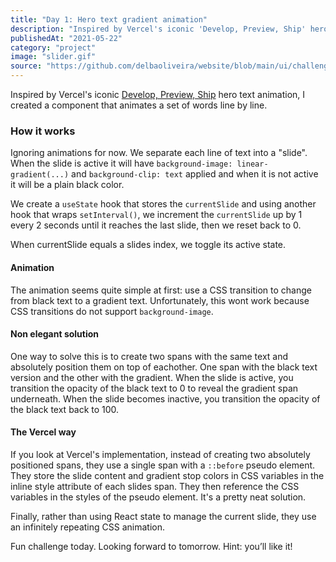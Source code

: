```yaml
---
title: "Day 1: Hero text gradient animation"
description: "Inspired by Vercel's iconic 'Develop, Preview, Ship' hero text animation, I created a component that animates a set of words line by line."
publishedAt: "2021-05-22"
category: "project"
image: "slider.gif"
source: "https://github.com/delbaoliveira/website/blob/main/ui/challenge/TextSlider.tsx"
---
```


Inspired by Vercel's iconic [Develop, Preview, Ship](https://vercel.com/home) hero text animation, I created a component that animates a set of words line by line.


<Playground>
  <span className="text-4xl font-extrabold leading-snug md:text-8xl">
    <TextSlider slides={["Thirty Day", "Front-End", "Challenge"]} />
  </span>
</Playground>

### How it works

Ignoring animations for now. We separate each line of text into a "slide". When the slide is active it will have `background-image: linear-gradient(...)` and `background-clip: text` applied and when it is not active it will be a plain black color.

We create a `useState` hook that stores the `currentSlide` and using another hook that wraps `setInterval()`, we increment the `currentSlide` up by 1 every 2 seconds until it reaches the last slide, then we reset back to 0.

When currentSlide equals a slides index, we toggle its active state.

#### Animation

The animation seems quite simple at first: use a CSS transition to change from black text to a gradient text. Unfortunately, this wont work because CSS transitions do not support `background-image`.

#### Non elegant solution

One way to solve this is to create two spans with the same text and absolutely position them on top of eachother. One span with the black text version and the other with the gradient. When the slide is active, you transition the opacity of the black text to 0 to reveal the gradient span underneath. When the slide becomes inactive, you transition the opacity of the black text back to 100.

#### The Vercel way

If you look at Vercel's implementation, instead of creating two absolutely positioned spans, they use a single span with a `::before` pseudo element. They store the slide content and gradient stop colors in CSS variables in the inline style attribute of each slides span. They then reference the CSS variables in the styles of the pseudo element. It's a pretty neat solution.

Finally, rather than using React state to manage the current slide, they use an infinitely repeating CSS animation.

Fun challenge today. Looking forward to tomorrow. Hint: you’ll like it!
